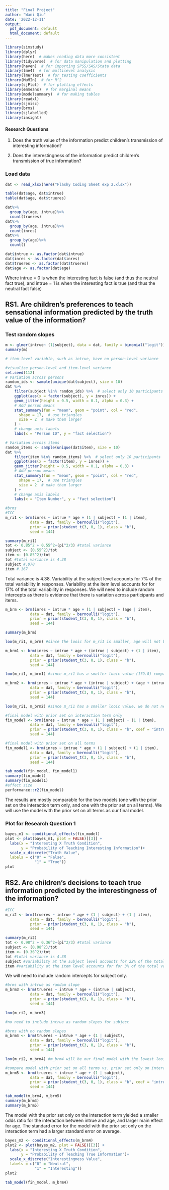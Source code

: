 ```yaml
---
title: "Final Project"
author: "Wani Qiu"
date: '2022-12-11'
output:
  pdf_document: default
  html_document: default
---
```


```r
library(simstudy)
library(dplyr)
library(here)  # makes reading data more consistent
library(tidyverse)  # for data manipulation and plotting
library(haven)  # for importing SPSS/SAS/Stata data
library(lme4)  # for multilevel analysis
library(lmerTest)  # for testing coefficients
library(MuMIn)  # for R^2
library(sjPlot)  # for plotting effects
library(emmeans)  # for marginal means
library(modelsummary)  # for making tables
library(readxl)
library(sjmisc)
library(brms)
library(sjlabelled)
library(insight)
```

#### Research Questions

1. Does the truth value of the information predict children's transmission of interesting information?

2. Does the interestingness of the information predict children's transmission of true information?

### Load data
```r
dat <- read_xlsx(here("Flashy Coding Sheet exp 2.xlsx")) 

table(dat$age, dat$intrue)
table(dat$age, dat$trueres)

dat%>%
  group_by(age, intrue)%>%
  count(trueres)
dat%>%
  group_by(age, intrue)%>%
  count(inres)
dat%>%
  group_by(age)%>%
  count()

dat$intrue <- as.factor(dat$intrue)
dat$inres <- as.factor(dat$inres)
dat$trueres <- as.factor(dat$trueres)
dat$age <- as.factor(dat$age)
```

Where intrue = 0 is when the interesting fact is false (and thus the neutral fact true), and intrue = 1 is when the interesting fact is true (and thus the neutral fact false)


## RS1. Are children's preferences to teach sensational information predicted by the truth value of the information?

### Test random slopes
```r
m <- glmer(intrue~ (1|subject), data = dat, family = binomial("logit"))
summary(m)

# item-level variable, such as intrue, have no person-level variance
```

```r
#visualize person-level and item-level variance
set.seed(112)
# Variation across persons
random_ids <- sample(unique(dat$subject), size = 10)
dat %>%
    filter(subject %in% random_ids) %>%  # select only 10 participants
    ggplot(aes(x = factor(subject), y = inres)) +
    geom_jitter(height = 0.5, width = 0.1, alpha = 0.3) +
    # Add person means
    stat_summary(fun = "mean", geom = "point", col = "red",
      shape = 17,  # use triangles
      size = 2  # make them larger
    ) +
    # change axis labels
    labs(x = "Person ID", y = "fact selection")

# Variation across items
random_items <- sample(unique(dat$item), size = 10)
dat %>%
    filter(item %in% random_items) %>%  # select only 10 participants
    ggplot(aes(x = factor(item), y = inres)) +
    geom_jitter(height = 0.5, width = 0.1, alpha = 0.3) +
    # Add person means
    stat_summary(fun = "mean", geom = "point", col = "red",
      shape = 17,  # use triangles
      size = 2  # make them larger
    ) +
    # change axis labels
    labs(x = "Item Number", y = "fact selection")
```

```r
#brms
#ICC
m_ri1 <- brm(inres ~ intrue * age + (1 | subject) + (1 | item),
           data = dat, family = bernoulli("logit"),
           prior = prior(student_t(3, 0, 1), class = "b"),
           seed = 144)
```

```r
summary(m_ri1)
tot <- 0.85^2 + 0.55^2+(pi^2/3) #total variance
subject <- (0.55^2)/tot
item <- (0.85^2)/tot
tot #total variance is 4.38
subject #.070
item #.167
```

Total variance is 4.38. Variability at the subject level accounts for 7% of the total variability in responses. Variability at the item level accounts for for 17% of the total variability in responses. We will need to include random intercepts as there is evidence that there is variation across participants and items.

```r
m_brm <- brm(inres ~ intrue * age + (1 | subject) + (age | item),
           data = dat, family = bernoulli("logit"),
           prior = prior(student_t(3, 0, 1), class = "b"),
           seed = 144)
```

```r
summary(m_brm)

loo(m_ri1, m_brm) #since the looic for m_ri1 is smaller, age will not be included as a random slope at the item level
```

```r
m_brm1 <- brm(inres ~ intrue * age + (intrue | subject) + (1 | item),
           data = dat, family = bernoulli("logit"),
           prior = prior(student_t(3, 0, 1), class = "b"),
           seed = 144)
```

```r

loo(m_ri1, m_brm1) #since m_ri1 has a smaller looic value (179.8) compared to m_brm1(181), we do not need to include random slopes for intrue.
```

```r
m_brm2 <- brm(inres ~ intrue * age + (intrue | subject) + (age + intrue| item),
           data = dat, family = bernoulli("logit"),
           prior = prior(student_t(3, 0, 1), class = "b"),
           seed = 144)
```

```r
loo(m_ri1, m_brm2) #since m_ri1 has a smaller looic value, we do not need to include random slopes for intrue or age at the item level.
```

```r

#final model with prior set on interaction term only
fin_model <- brm(inres ~ intrue * age + (1 | subject) + (1 | item),
           data = dat, family = bernoulli("logit"),
           prior = prior(student_t(3, 0, 1), class = "b", coef = "intrue1:age5"),
           seed = 144)

#final model with prior set on all terms
fin_model1 <- brm(inres ~ intrue * age + (1 | subject) + (1 | item),
           data = dat, family = bernoulli("logit"),
           prior = prior(student_t(3, 0, 1), class = "b"),
           seed = 144)
```

```r
tab_model(fin_model, fin_model1)
summary(fin_model)
summary(fin_model1)
#effect size
performance::r2(fin_model)
```

The results are mostly comparable for the two models (one with the prior set on the interaction term only, and one with the prior set on all terms). We will use the model with the prior set on all terms as our final model.

### Plot for Research Question 1

```r
bayes_m1 <- conditional_effects(fin_model)
plot <- plot(bayes_m1, plot = FALSE)[[3]] +
  labs(x = "Interesting X Truth Condition",
       y = "Probability of Teaching Interesting Information")+
  scale_x_discrete("Truth Value",
  labels = c("0" = "False", 
             "1" = "True"))
plot
```

## RS2. Are children's decisions to teach true information predicted by the interestingness of the information?

```r
#ICC
m_ri2 <- brm(trueres ~ intrue * age + (1 | subject) + (1 | item),
           data = dat, family = bernoulli("logit"),
           prior = prior(student_t(3, 0, 1), class = "b"),
           seed = 144)
```

```r
summary(m_ri2)
tot <- 0.98^2 + 0.36^2+(pi^2/3) #total variance
subject <- (0.98^2)/tot
item <- (0.36^2)/tot
tot #total variance is 4.38
subject #variability at the subject level accounts for 22% of the total variability in responses
item #variability at the item level accounts for for 3% of the total variability in responses
```
We will need to include random intercepts for subject only.

```r
#brms with intrue as random slope
m_brm3 <- brm(trueres ~ intrue * age + (intrue | subject),
           data = dat, family = bernoulli("logit"),
           prior = prior(student_t(3, 0, 1), class = "b"),
           seed = 144)
```

```r
loo(m_ri2, m_brm3)

#no need to include intrue as random slopes for subject
```

```r
#brms with no random slopes
m_brm4 <- brm(trueres ~ intrue * age + (1 | subject),
           data = dat, family = bernoulli("logit"),
           prior = prior(student_t(3, 0, 1), class = "b"),
           seed = 144)
```

```r
loo(m_ri2, m_brm4) #m_brm4 will be our final model with the lowest looic value of 174.3
```


```r
#compare model with prior set on all terms vs. prior set only on interaction term
m_brm5 <- brm(trueres ~ intrue * age + (1 | subject),
           data = dat, family = bernoulli("logit"),
           prior = prior(student_t(3, 0, 1), class = "b", coef = "intrue1:age5"),
           seed = 144)
```

```r
tab_model(m_brm4, m_brm5)
summary(m_brm4)
summary(m_brm5)
```

The model with the prior set only on the interaction term yielded a smaller odds ratio for the interaction between intrue and age, and larger main effect for age. The standard error for the model with the prior set only on the interaction term had a larger standard error on average. 

```r
bayes_m2 <- conditional_effects(m_brm4)
plot2 <- plot(bayes_m2, plot = FALSE)[[3]] +
  labs(x = "Interesting X Truth Condition",
       y = "Probability of Teaching True Information")+
  scale_x_discrete("Interestingness Value",
  labels = c("0" = "Neutral", 
             "1" = "Interesting"))
plot2

tab_model(fin_model, m_brm4)
```


